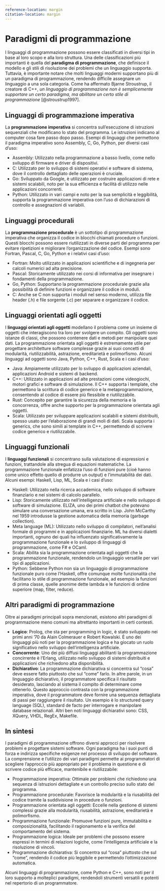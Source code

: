 ```yaml
---
reference-location: margin
citation-location: margin
---
```


# Paradigmi di programmazione

I linguaggi di programmazione possono essere classificati in diversi tipi in base al loro scopo e alla loro struttura. Una delle classificazioni più importanti è quella del **paradigma di programmazione**, che definisce il modello e gli stili di risoluzione dei problemi che un linguaggio supporta. Tuttavia, è importante notare che molti linguaggi moderni supportano più di un paradigma di programmazione, rendendo difficile assegnare un linguaggio a una sola categoria. Come ha affermato Bjarne Stroustrup, il creatore di C++, _un linguaggio di programmazione non è semplicemente supportare un certo paradigma, ma abilitare un certo stile di programmazione_ [@stroustrup1997].

## Linguaggi di programmazione imperativa

La **programmazione imperativa** si concentra sull'esecuzione di istruzioni sequenziali che modificano lo stato del programma. Le istruzioni indicano al computer cosa fare passo dopo passo. Esempi di linguaggi che permettono il paradigma imperativo sono Assembly, C, Go, Python, per diversi casi d'uso:

- Assembly: Utilizzato nella programmazione a basso livello, come nello sviluppo di firmware e driver di dispositivi.
- C: Utilizzato per lo sviluppo di sistemi operativi e software di sistema, dove il controllo dettagliato delle operazioni è cruciale.
- Go: Sviluppato da Google, è utilizzato per costruire applicazioni di rete e sistemi scalabili, noto per la sua efficienza e facilità di utilizzo nelle applicazioni concorrenti.
- Python: Utilizzato in vari campi e noto per la sua semplicità e leggibilità, supporta la programmazione imperativa con l'uso di dichiarazioni di controllo e assegnazioni di variabili.

## Linguaggi procedurali

La **programmazione procedurale** è un sottotipo di programmazione imperativa che organizza il codice in blocchi chiamati procedure o funzioni. Questi blocchi possono essere riutilizzati in diverse parti del programma per evitare ripetizioni e migliorare l'organizzazione del codice. Esempi sono Fortran, Pascal, C, Go, Python e i relativi casi d'uso:

- Fortran: Molto utilizzato in applicazioni scientifiche e di ingegneria per calcoli numerici ad alta precisione.
- Pascal: Storicamente utilizzato nei corsi di informativa per insegnare i fondamenti della programmazione.
- Go, Python: Supportano la programmazione procedurale grazie alla possibilità di definire funzioni e organizzare il codice in moduli.
- C: Anche se C non supporta i moduli nel senso moderno, utilizza file header (.h) e file sorgente (.c) per separare e organizzare il codice.

## Linguaggi orientati agli oggetti

I **linguaggi orientati agli oggetti** modellano il problema come un insieme di oggetti che interagiscono tra loro per svolgere un compito. Gli oggetti sono istanze di classi, che possono contenere dati e metodi per manipolare quei dati. La programmazione orientata agli oggetti è estremamente utile per progettare architetture software complesse grazie ai suoi concetti di modularità, riutilizzabilità, astrazione, ereditarietà e polimorfismo. Alcuni linguaggi ad oggetti sono Java, Python, C++, Rust, Scala e i casi d'uso:

- Java: Ampiamente utilizzato per lo sviluppo di applicazioni aziendali, applicazioni Android e sistemi di backend.
- C++: Utilizzato in applicazioni ad alte prestazioni come videogiochi, motori grafici e software di simulazione. Il C++ supporta i template, che permettono la scrittura di codice generico e la metaprogrammazione, consentendo al codice di essere più flessibile e riutilizzabile.
- Rust: Concepito per garantire la sicurezza della memoria e la concorrenza, offre anche supporto per la programmazione orientata agli oggetti.
- Scala: Utilizzato per sviluppare applicazioni scalabili e sistemi distribuiti, spesso usato per l'elaborazione di grandi moli di dati. Scala supporta i generics, che sono simili ai template in C++, permettendo di scrivere codice generico e riutilizzabile.

## Linguaggi funzionali

I **linguaggi funzionali** si concentrano sulla valutazione di espressioni e funzioni, trattandole alla stregua di equazioni matematiche. La programmazione funzionale enfatizza l'uso di funzioni pure (cioè hanno come unico effetto quello di produrre un output) e l'immutabilità dei dati. Alcuni esempi: Haskell, Lisp, ML, Scala e i casi d'uso:

- Haskell: Utilizzato nella ricerca accademica, nello sviluppo di software finanziario e nei sistemi di calcolo parallelo.
- Lisp: Storicamente utilizzato nell'intelligenza artificiale e nello sviluppo di software di simulazione. ELIZA, uno dei primi chatbot che potevano simulare una conversazione umana, era scritto in Lisp. John McCarthy nel 1959 introdusse la gestione automatica della memoria (garbage collection).
- Meta language (ML): Utilizzato nello sviluppo di compilatori, nell'analisi formale di programmi e in applicazioni finanziarie. ML ha diversi dialetti importanti, ognuno dei quali ha influenzato significativamente la programmazione funzionale e lo sviluppo di linguaggi di programmazione, come F# e OCaml.
- Scala: Abilita sia la programmazione orientata agli oggetti che la programmazione funzionale, rendendolo un linguaggio versatile per vari tipi di applicazioni.
- Python: Sebbene Python non sia un linguaggio di programmazione funzionale puro come l'Haskell, offre comunque molte funzionalità che facilitano lo stile di programmazione funzionale, ad esempio la funzioni di prima classe, quelle anonime dette lambda e le funzioni di ordine superiore (map, filter, reduce).

## Altri paradigmi di programmazione

Oltre ai paradigmi principali sopra menzionati, esistono altri paradigmi di programmazione meno comuni ma altrettanto importanti in certi contesti.

- **Logico**: Prolog, che sta per programming in logic, è stato sviluppato nei primi anni '70 da Alain Colmerauer e Robert Kowalski. È uno dei linguaggi più noti per la programmazione logica e ha giocato un ruolo significativo nello sviluppo dell'intelligenza artificiale.
- **Concorrente**: Uno dei più diffusi linguaggi abilitanti la programmazione concirrente è l'Erlang, utilizzato nello sviluppo di sistemi distribuiti e applicazioni che richiedono alta disponibilità.
- **Dichiarativo**: La programmazione dichiarativa si concentra sul "cosa" deve essere fatto piuttosto che sul "come" farlo. In altre parole, in un linguaggio dichiarativo, il programmatore specifica il risultato desiderato, lasciando al sistema il compito di determinare come ottenerlo. Questo approccio contrasta con la programmazione imperativa, dove il programmatore deve fornire una sequenza dettagliata di passi per raggiungere il risultato. Un esempio è lo structured query language (SQL), standard de facto per interrogare e manipolare database relazionali. Altri ben noti linguaggi dichiarativi sono: CSS, XQuery, VHDL, RegEx, Makefile.

## In sintesi

I paradigmi di programmazione offrono diversi approcci per risolvere problemi e progettare sistemi software. Ogni paradigma ha i suoi punti di forza e indirizza specifiche esigenze nel processo di sviluppo del software. La comprensione e l'utilizzo dei vari paradigmi permette ai programmatori di scegliere l'approccio più appropriato per il problema in questione e di scrivere codice più efficace, mantenibile e riutilizzabile:

- Programmazione imperativa: Ottimale per problemi che richiedono una sequenza di istruzioni dettagliate e un controllo preciso sullo stato del programma.
- Programmazione procedurale: Favorisce la modularità e la riusabilità del codice tramite la suddivisione in procedure o funzioni.
- Programmazione orientata agli oggetti: Eccelle nella gestione di sistemi complessi grazie alla modularità, riusabilità, astrazione, ereditarietà e polimorfismo.
- Programmazione funzionale: Promuove funzioni pure, immutabilità e composizionalità, facilitando il ragionamento e la verifica del comportamento del sistema.
- Programmazione logica: Ideale per problemi che possono essere espressi in termini di relazioni logiche, come l'intelligenza artificiale e la risoluzione di vincoli.
- Programmazione dichiarativa: Si concentra sul "cosa" piuttosto che sul "come", rendendo il codice più leggibile e permettendo l'ottimizzazione automatica.

Alcuni linguaggi di programmazione, come Python e C++, sono noti per il loro supporto a molteplici paradigmi, rendendoli strumenti versatili e potenti nel repertorio di un programmatore.